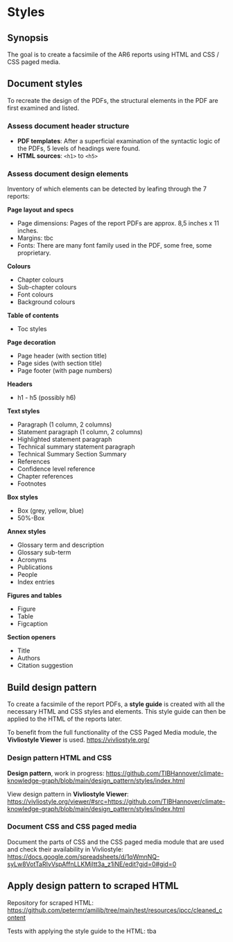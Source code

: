 # Styles

## Synopsis
The goal is to create a facsimile of the AR6 reports using HTML and CSS / CSS paged media.

## Document styles
To recreate the design of the PDFs, the structural elements in the PDF are first examined and listed.

### Assess document header structure
- **PDF templates**: After a superficial examination of the syntactic logic of the PDFs, 5 levels of headings were found.
- **HTML sources**: `<h1>` to `<h5>`

### Assess document design elements
Inventory of which elements can be detected by leafing through the 7 reports:

**Page layout and specs**

- Page dimensions: Pages of the report PDFs are approx. 8,5 inches x 11 inches.
- Margins: tbc
- Fonts: There are many font family used in the PDF, some free, some proprietary.

**Colours**

- Chapter colours
- Sub-chapter colours
- Font colours
- Background colours

**Table of contents**

- Toc styles

**Page decoration**

- Page header (with section title)
- Page sides (with section title)
- Page footer (with page numbers)

**Headers**

- h1 - h5 (possibly h6)

**Text styles**

- Paragraph (1 column, 2 columns)
- Statement paragraph (1 column, 2 columns)
- Highlighted statement paragraph
- Technical summary statement paragraph
- Technical Summary Section Summary
- References
- Confidence level reference
- Chapter references
- Footnotes

**Box styles**

- Box (grey, yellow, blue)
- 50%-Box

**Annex styles**

- Glossary term and description
- Glossary sub-term
- Acronyms
- Publications
- People
- Index entries

**Figures and tables**

- Figure
- Table
- Figcaption

**Section openers**

- Title
- Authors
- Citation suggestion

## Build design pattern
To create a facsimile of the report PDFs, a **style guide** is created with all the necessary HTML and CSS styles and elements. This style guide can then be applied to the HTML of the reports later.

To benefit from the full functionality of the CSS Paged Media module, the **Vivliostyle Viewer** is used. <https://vivliostyle.org/>

### Design pattern HTML and CSS
**Design pattern**,  work in progress: <https://github.com/TIBHannover/climate-knowledge-graph/blob/main/design_pattern/styles/index.html>

View design pattern in **Vivliostyle Viewer**: <https://vivliostyle.org/viewer/#src=https://github.com/TIBHannover/climate-knowledge-graph/blob/main/design_pattern/styles/index.html>

### Document CSS and CSS paged media
Document the parts of CSS and the CSS paged media module that are used and check their availability in Vivliostyle: <https://docs.google.com/spreadsheets/d/1qWmnNQ-syLw8VotTaRIvVspAffnLLKMjItt3a_z1iNE/edit?gid=0#gid=0>

## Apply design pattern to scraped HTML
Repository for scraped HTML: <https://github.com/petermr/amilib/tree/main/test/resources/ipcc/cleaned_content>

Tests with applying the style guide to the HTML: tba
